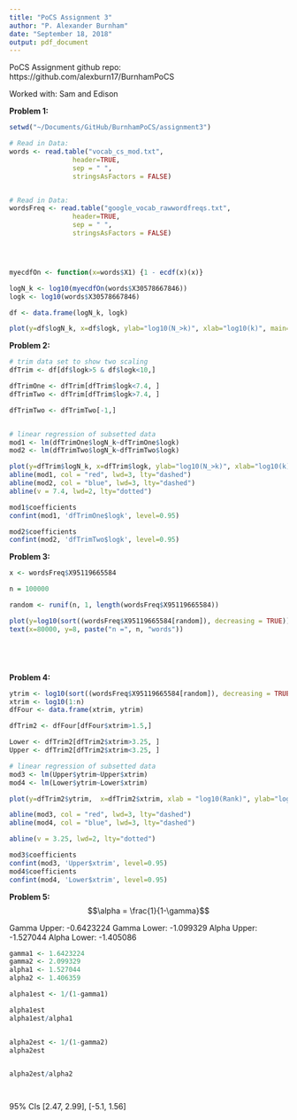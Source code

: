 ```yaml
---
title: "PoCS Assignment 3"
author: "P. Alexander Burnham"
date: "September 18, 2018"
output: pdf_document
---
```

PoCS Assignment github repo: https://github.com/alexburn17/BurnhamPoCS


Worked with: Sam and Edison



**Problem 1:**

```r

setwd("~/Documents/GitHub/BurnhamPoCS/assignment3")

# Read in Data:
words <- read.table("vocab_cs_mod.txt", 
                header=TRUE, 
                sep = " ", 
                stringsAsFactors = FALSE)


# Read in Data:
wordsFreq <- read.table("google_vocab_rawwordfreqs.txt", 
                header=TRUE, 
                sep = " ", 
                stringsAsFactors = FALSE)




myecdfOn <- function(x=words$X1) {1 - ecdf(x)(x)}

logN_k <- log10(myecdfOn(words$X30578667846))
logk <- log10(words$X30578667846)

df <- data.frame(logN_k, logk)

plot(y=df$logN_k, x=df$logk, ylab="log10(N_>k)", xlab="log10(k)", main="ccdf in log-log space")

```


**Problem 2:**
```r

# trim data set to show two scaling 
dfTrim <- df[df$logk>5 & df$logk<10,] 

dfTrimOne <- dfTrim[dfTrim$logk<7.4, ] 
dfTrimTwo <- dfTrim[dfTrim$logk>7.4, ] 

dfTrimTwo <- dfTrimTwo[-1,]


# linear regression of subsetted data
mod1 <- lm(dfTrimOne$logN_k~dfTrimOne$logk)
mod2 <- lm(dfTrimTwo$logN_k~dfTrimTwo$logk)

plot(y=dfTrim$logN_k, x=dfTrim$logk, ylab="log10(N_>k)", xlab="log10(k)", main = "Trimmed CCDF - Two Scaling Regimes")
abline(mod1, col = "red", lwd=3, lty="dashed")
abline(mod2, col = "blue", lwd=3, lty="dashed")
abline(v = 7.4, lwd=2, lty="dotted")

mod1$coefficients
confint(mod1, 'dfTrimOne$logk', level=0.95)

mod2$coefficients
confint(mod2, 'dfTrimTwo$logk', level=0.95)

```

**Problem 3:**

```r

x <- wordsFreq$X95119665584

n = 100000

random <- runif(n, 1, length(wordsFreq$X95119665584))

plot(y=log10(sort((wordsFreq$X95119665584[random]), decreasing = TRUE)),  x=(1:n), xlab = "Rank", ylab="log10(Word Frequency)", main = "Word Frequency by Rank")
text(x=80000, y=8, paste("n =", n, "words"))






```

**Problem 4:**



```r


ytrim <- log10(sort((wordsFreq$X95119665584[random]), decreasing = TRUE))
xtrim <- log10(1:n)
dfFour <- data.frame(xtrim, ytrim)

dfTrim2 <- dfFour[dfFour$xtrim>1.5,]

Lower <- dfTrim2[dfTrim2$xtrim>3.25, ] 
Upper <- dfTrim2[dfTrim2$xtrim<3.25, ] 

# linear regression of subsetted data
mod3 <- lm(Upper$ytrim~Upper$xtrim)
mod4 <- lm(Lower$ytrim~Lower$xtrim)

plot(y=dfTrim2$ytrim,  x=dfTrim2$xtrim, xlab = "log10(Rank)", ylab="log10(Word Frequency)", main = "Word Frequency by Rank Trimmed (log-log)")

abline(mod3, col = "red", lwd=3, lty="dashed")
abline(mod4, col = "blue", lwd=3, lty="dashed")

abline(v = 3.25, lwd=2, lty="dotted")

mod3$coefficients
confint(mod3, 'Upper$xtrim', level=0.95)
mod4$coefficients
confint(mod4, 'Lower$xtrim', level=0.95)
```

**Problem 5:**
$$\alpha = \frac{1}{1-\gamma}$$

Gamma Upper: -0.6423224 
Gamma Lower: -1.099329 
Alpha Upper: -1.527044 
Alpha Lower: -1.405086 


```r

gamma1 <- 1.6423224 
gamma2 <- 2.099329 
alpha1 <- 1.527044 
alpha2 <- 1.406359 

alpha1est <- 1/(1-gamma1)

alpha1est
alpha1est/alpha1


alpha2est <- 1/(1-gamma2)
alpha2est


alpha2est/alpha2




```
95% CIs [2.47, 2.99], [-5.1, 1.56]





